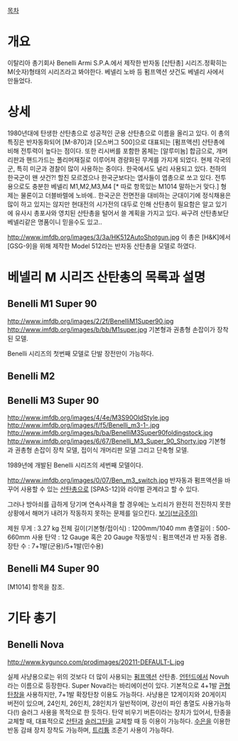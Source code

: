 [[목차]]

= 개요 =
이탈리아 총기회사 Benelli Armi S.P.A.에서 제작한 반자동 [산탄총] 시리즈.정확히는 M(숫자)형태의 시리즈라고 봐야한다.
베넬리 노바 등 펌프액션 샷건도 베넬리 사에서 만들었다.
= 상세 =
1980년대에 탄생한 산탄총으로 성공적인 군용 산탄총으로 이름을 올리고 있다. 이 총의 특징은 반자동화되어 [M-870]과 [모스버그 500]으로 대표되는 [펌프액션] 산탄총에 비해 전투력이 높다는 점이다. 또한 리시버를 포함한 몸체는 [알루미늄] 합금으로, 개머리판과 핸드가드는 폴리머재질로 이루어져 경량화된 무게를 가지게 되었다.  현제 각국의 군, 특히 미군과 경찰이 많이 사용하는 중이다. 
한국에서도 널리 사용되고 있다. 천하의 한국군이 왠 샷건?! 할진 모르겠으나 한국군보다는 엽사들이 엽총으로 쏘고 있다. 전투용으로도 충분한 베넬리 M1,M2,M3,M4 [* 따로 항목있는 M1014 말하는거 맞다.] 형제는 물론이고 더블바렐에 노바에.. 한국군은 전면전을 대비하는 군대이기에 정식채용은 많이 하고 있지는 않지만 현대전의 시가전의 대두로 인해 산탄총이 필요함은 알고 있기에 유사시 총포사와 영치된 산탄총을 털어서 쓸 계획을 가지고 있다. 싸구려 산탄총보단 베넬리같은 명품이니 믿을수도 있고.. 

http://www.imfdb.org/images/3/3a/HK512AutoShotgun.jpg
이 총은 [H&K]에서 [GSG-9]을 위해 제작한 Model 512라는 반자동 산탄총을 모델로 하였다.

= 베넬리 M 시리즈 산탄총의 목록과 설명 =
== Benelli M1 Super 90 ==
http://www.imfdb.org/images/2/2f/BenelliM1Super90.jpg
http://www.imfdb.org/images/b/bb/M1super.jpg
기본형과 권총형 손잡이가 장착된 모델.

Benelli 시리즈의 첫번째 모델로 단발 장전만이 가능하다.

== Benelli M2 ==

== Benelli M3 Super 90 ==
http://www.imfdb.org/images/4/4e/M3S90OldStyle.jpg
http://www.imfdb.org/images/f/f5/Benelli_m3-1-.jpg
http://www.imfdb.org/images/b/ba/BenelliM3Super90foldingstock.jpg
http://www.imfdb.org/images/6/67/Benelli_M3_Super_90_Shorty.jpg
기본형과 권총형 손잡이 장착 모델, 접이식 개머리판 모델 그리고 단축형 모델.


1989년에 개발된 Benelli 시리즈의 세번째 모델이다.


http://www.imfdb.org/images/0/07/Ben_m3_switch.jpg
반자동과 펌프액션을 바꾸어 사용할 수 있는 [[산탄총]]으로 [SPAS-12]와 라이벌 관계라고 할 수 있다. 

그러나 방아쇠를 급하게 당기며 연속사격을 할 경우에는 노리쇠가 완전히 전진하지 못한 상황에서 해머가 내려가 작동하지 못하는 문제를 일으킨다. [http://blog.naver.com/tkdwns2906/70179316282 보기(브금주의)]


제원
무게 : 3.27 kg
전체 길이(기본형/접이식) : 1200mm/1040 mm
총열길이 : 500-660mm 
사용 탄약 : 12 Gauge 혹은 20 Gauge
작동방식 : 펌프액션과 반 자동 겸용.
장탄 수 : 7+1발(군용)/5+1발(민수용) 


== Benelli M4 Super 90 ==
[M1014] 항목을 참조.

= 기타 총기 =
== Benelli Nova ==
http://www.kygunco.com/prodimages/20211-DEFAULT-L.jpg

실제 사냥용으로는 위의 것보다 더 많이 사용되는 [[펌프액션]] 산탄총. [[언턴드]]에서 Novuh라는 이름으로 등장한다. Super Nova라는 바리에이션이 있다. 기본적으로 4+1발 [[관형탄창]]을 사용하지만, 7+1발 확장탄창 이용도 가능하다. 사냥용은 12게이지와 20게이지 버전이 있으며, 24인치, 26인치, 28인치가 일반적이며, 강선이 파인 총열도 사용가능하다(!) 슬러그 사용을 목적으로 한 듯하다. 탄약 비우기 버튼이라는 장치가 있어서, 탄종을 교체할 때, 대표적으로 [[산탄]]과 [[슬러그]]탄을 교체할 때 등 이용이 가능하다. [[수은]]을 이용한 반동 감쇄 장치 장착도 가능하며, [[트리튬]] 조준기 사용이 가능하다.
